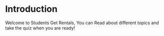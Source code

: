 # Introduction

Welcome to Students Get Rentals, You can Read about different topics and take the quiz when you are ready!
